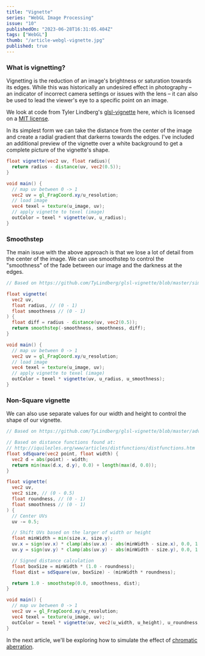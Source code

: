 ```yaml
---
title: "Vignette"
series: "WebGL Image Processing"
issue: "10"
publishedOn: "2023-06-28T16:31:05.404Z"
tags: ["WebGL"]
thumb: "/article-webgl-vignette.jpg"
published: true
---
```


<WebGLImageProcessingIntro />

### What is vignetting?

Vignetting is the reduction of an image's brightness or saturation towards its edges. While this was historically an undesired effect in photography – an indicator of incorrect camera settings or issues with the lens – it can also be used to lead the viewer's eye to a specific point on an image.

We look at code from Tyler Lindberg's [glsl-vignette](https://github.com/TyLindberg/glsl-vignette) here, which is licensed on a [MIT license](https://github.com/TyLindberg/glsl-vignette/blob/master/LICENSE).

In its simplest form we can take the distance from the center of the image and create a radial gradient that darkerns towards the edges. I've included an additional preview of the vignette over a white background to get a complete picture of the vignette's shape.

<Dither step="vignette-basic" />

```glsl
float vignette(vec2 uv, float radius){
  return radius - distance(uv, vec2(0.5));
}

void main() {
  // map uv between 0 -> 1
  vec2 uv = gl_FragCoord.xy/u_resolution;
  // load image
  vec4 texel = texture(u_image, uv);
  // apply vignette to texel (image)
  outColor = texel * vignette(uv, u_radius);
}
```

### Smoothstep

The main issue with the above approach is that we lose a lot of detail from the center of the image. We can use smoothstep to control the "smoothness" of the fade between our image and the darkness at the edges. 

<Dither step="vignette-simple" />

```glsl 
// Based on https://github.com/TyLindberg/glsl-vignette/blob/master/simple.glsl

float vignette(
  vec2 uv, 
  float radius, // (0 - 1)
  float smoothness // (0 - 1)
) {
  float diff = radius - distance(uv, vec2(0.5));
  return smoothstep(-smoothness, smoothness, diff);
}

void main() {
  // map uv between 0 -> 1
  vec2 uv = gl_FragCoord.xy/u_resolution;
  // load image
  vec4 texel = texture(u_image, uv);
  // apply vignette to texel (image)
  outColor = texel * vignette(uv, u_radius, u_smoothness);
}
```

### Non-Square vignette

We can also use separate values for our width and height to control the shape of our vignette.

<Dither step="vignette" />

```glsl 
// Based on https://github.com/TyLindberg/glsl-vignette/blob/master/advanced.glsl

// Based on distance functions found at:
// http://iquilezles.org/www/articles/distfunctions/distfunctions.htm
float sdSquare(vec2 point, float width) {
  vec2 d = abs(point) - width;
  return min(max(d.x, d.y), 0.0) + length(max(d, 0.0));
}

float vignette(
  vec2 uv, 
  vec2 size, // (0 - 0.5)
  float roundness, // (0 - 1)
  float smoothness // (0 - 1)
) {
  // Center UVs
  uv -= 0.5;

  // Shift UVs based on the larger of width or height
  float minWidth = min(size.x, size.y);
  uv.x = sign(uv.x) * clamp(abs(uv.x) - abs(minWidth - size.x), 0.0, 1.0);
  uv.y = sign(uv.y) * clamp(abs(uv.y) - abs(minWidth - size.y), 0.0, 1.0);

  // Signed distance calculation
  float boxSize = minWidth * (1.0 - roundness);
  float dist = sdSquare(uv, boxSize) - (minWidth * roundness);

  return 1.0 - smoothstep(0.0, smoothness, dist);
}

void main() {
  // map uv between 0 -> 1
  vec2 uv = gl_FragCoord.xy/u_resolution;
  vec4 texel = texture(u_image, uv);
  outColor = texel * vignette(uv, vec2(u_width, u_height), u_roundness, u_smoothness);
}
```

In the next article, we'll be exploring how to simulate the effect of [chromatic aberration](/p/webgl-chromatic-aberration).

<ArticlePreview slug="webgl-chromatic-aberration" />
